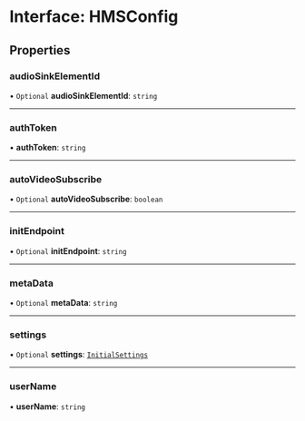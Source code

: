# Interface: HMSConfig

## Properties

### audioSinkElementId

• `Optional` **audioSinkElementId**: `string`

---

### authToken

• **authToken**: `string`

---

### autoVideoSubscribe

• `Optional` **autoVideoSubscribe**: `boolean`

---

### initEndpoint

• `Optional` **initEndpoint**: `string`

---

### metaData

• `Optional` **metaData**: `string`

---

### settings

• `Optional` **settings**: [`InitialSettings`](/ts-docs/interfaces/initialsettings)

---

### userName

• **userName**: `string`
